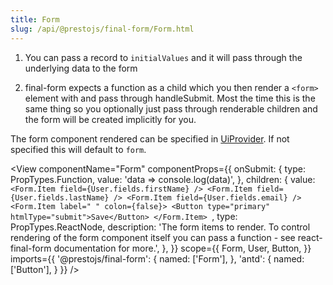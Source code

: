 ```yaml
---
title: Form
slug: /api/@prestojs/final-form/Form.html
---
```


1) You can pass a record to `initialValues` and it will pass through the underlying data to the form

2) final-form expects a function as a child which you then render a `<form>` element with and pass through
   handleSubmit. Most the time this is the same thing so you optionally just pass through renderable
   children and the form will be created implicitly for you.

The form component rendered can be specified in [UiProvider](/api/@prestojs/ui/UiProvider.html). If
not specified this will default to `form`.



<View
    componentName="Form"
    componentProps={{
        onSubmit: {
            type: PropTypes.Function,
            value: 'data => console.log(data)',
        },
        children: {
            value: `<Form.Item field={User.fields.firstName} />
<Form.Item field={User.fields.lastName} />
<Form.Item field={User.fields.email} />
<Form.Item label=" " colon={false}>
    <Button type="primary" htmlType="submit">Save</Button>
</Form.Item>
`,
            type: PropTypes.ReactNode,
            description: 'The form items to render. To control rendering of the form component itself you can pass a function - see react-final-form documentation for more.',
        },
    }}
    scope={{
        Form,
        User,
        Button,
    }}
    imports={{
        '@prestojs/final-form': {
            named: ['Form'],
        },
        'antd': {
            named: ['Button'],
        }
    }}
/>


